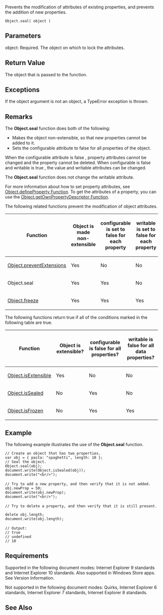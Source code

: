 Prevents the modification of attributes of existing properties, and prevents the addition of new properties.

 Object.seal( object )

==Parameters==
; object: Required. The object on which to lock the attributes.

==Return Value==
The object that is passed to the function.


==Exceptions==
If the object argument is not an object, a TypeError exception is thrown.


==Remarks==
The '''Object.seal''' function does both of the following:

* Makes the object non-extensible, so that new properties cannot be added to it.
* Sets the configurable attribute to false for all properties of the object.
When the configurable attribute is false , property attributes cannot be changed and the property cannot be deleted. When configurable is false and writable is true , the value and writable attributes can be changed.

The '''Object.seal''' function does not change the writable attribute.

For more information about how to set property attributes, see [[Objects/Object/Object.defineProperty|Object.defineProperty Function]]. To get the attributes of a property, you can use the [[Objects/Object/Object.getOwnPropertyDescriptor Function|Object.getOwnPropertyDescriptor Function]].

The following related functions prevent the modification of object attributes.

{| class='wikitable'
|-
! Function
! Object is made non-extensible
! configurable is set to false for each property
! writable is set to false for each property
|-
| [[Objects/Object/Object.preventExtensions|Object.preventExtensions]]
| Yes
| No
| No
|-
| Object.seal
| Yes
| Yes
| No
|-
| [[Objects/Object/Object.freeze|Object.freeze]]
| Yes
| Yes
| Yes
|}
The following functions return true if all of the conditions marked in the following table are true.

{| class='wikitable'
|-
! Function
! Object is extensible?
! configurable is false for all properties?
! writable is false for all data properties?
|-
| [[Objects/Object/Object.isExtensible|Object.isExtensible]]
| Yes
| No
| No
|-
| [[Objects/Object/Object.isSealed|Object.isSealed]]
| No
| Yes
| No
|-
| [[Objects/Object/Object.isFrozen|Object.isFrozen]]
| No
| Yes
| Yes
|}

==Example==
The following example illustrates the use of the '''Object.seal''' function.

 // Create an object that has two properties.
 var obj = { pasta: "spaghetti", length: 10 };
 // Seal the object.
 Object.seal(obj);
 document.write(Object.isSealed(obj));
 document.write("&lt;br/&gt;");
 
 // Try to add a new property, and then verify that it is not added. 
 obj.newProp = 50;
 document.write(obj.newProp);
 document.write("&lt;br/&gt;");
 
 // Try to delete a property, and then verify that it is still present. 
 delete obj.length;
 document.write(obj.length);
 
 // Output:
 // true
 // undefined
 // 10

==Requirements==
Supported in the following document modes: Internet Explorer 9 standards and Internet Explorer 10 standards. Also supported in Windows Store apps. See Version Information.

Not supported in the following document modes: Quirks, Internet Explorer 6 standards, Internet Explorer 7 standards, Internet Explorer 8 standards.


==See Also==

              

              

              

              

              
